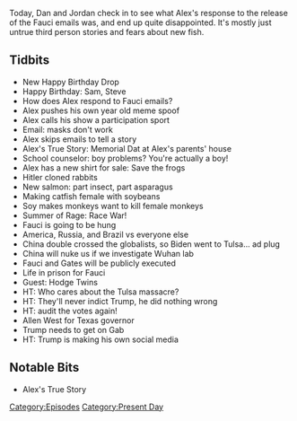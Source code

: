 {{Episode
    | title           = June 2, 2021
    | caption         = [https://knowledgefight.libsyn.com/563-june-2-2021 Listen to this episode on Libsyn]
    | episodeNumber   = 563
    | length          = 01:14:28
    | airDate         = June 7, 2021
    | coverageDate    = June 2, 2021
    | episodeType     = [[:Category:Present Day|Present Day]]
    | appearance      = [[Anthony Fauci]], [[Bill Gates]], [[Hodge Twins]], [[Allen West]]
    | previousEpisode = [[562: May 27, 2021]]
    | nextEpisode     = [[564: May 15-20, 2003]]
}}

{{Stub}}

Today, Dan and Jordan check in to see what Alex's response to the release of the Fauci emails was, and end up quite disappointed. It's mostly just untrue third person stories and fears about new fish.

==Tidbits==

*New Happy Birthday Drop
*Happy Birthday: Sam, Steve
*How does Alex respond to Fauci emails?
*Alex pushes his own year old meme spoof
*Alex calls his show a participation sport
*Email: masks don't work
*Alex skips emails to tell a story
*Alex's True Story: Memorial Dat at Alex's parents' house
*School counselor: boy problems? You're actually a boy!
*Alex has a new shirt for sale: Save the frogs
*Hitler cloned rabbits
*New salmon: part insect, part asparagus
*Making catfish female with soybeans
*Soy makes monkeys want to kill female monkeys
*Summer of Rage: Race War!
*Fauci is going to be hung
*America, Russia, and Brazil vs everyone else
*China double crossed the globalists, so Biden went to Tulsa... ad plug
*China will nuke us if we investigate Wuhan lab
*Fauci and Gates will be publicly executed
*Life in prison for Fauci
*Guest: Hodge Twins
*HT: Who cares about the Tulsa massacre?
*HT: They'll never indict Trump, he did nothing wrong
*HT: audit the votes again!
*Allen West for Texas governor
*Trump needs to get on Gab
*HT: Trump is making his own social media

==Notable Bits==

*Alex's True Story

[[Category:Episodes]]
[[Category:Present Day]]
